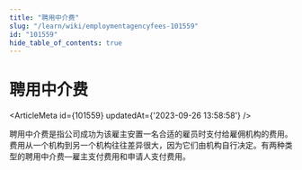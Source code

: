 ```yaml
---
title: "聘用中介费"
slug: "/learn/wiki/employmentagencyfees-101559"
id: "101559"
hide_table_of_contents: true
---
```



# 聘用中介费

<ArticleMeta id={101559} updatedAt={'2023-09-26 13:58:58'} />
<div className='border-solid border-b border-t-0 my-4 border-[var(--ifm-color-gray-300)]' />

聘用中介费是指公司成功为该雇主安置一名合适的雇员时支付给雇佣机构的费用。费用从一个机构到另一个机构往往差异很大，因为它们由机构自行决定。有两种类型的聘用中介费—雇主支付费用和申请人支付费用。
